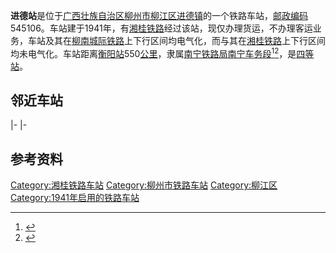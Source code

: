 {{noteTA
|1=zh-cn:始发车次; zh-hk:列車班次;
|2=zh-cn:车次; zh-hk:班次;
}}
{{distinguish|旌德站}}
{{Infobox China railway station
|车站名称 = 进德站
|图片 = China Railways HXD3D 0492 20170111.jpg
|图片介绍 = {{站|北京西}}开往{{站|南宁}}的[[K21/22次列车|K21次列车]]通过进德站
|车站拼音 = Jin De
|英文名称 = Jinde Railway Station
|车站代码 = 36314<ref>{{cite book|title=中华人民共和国铁路车站代码（GB/T 10302-2010）|publisher=中国标准出版社|year=2010|isbn=155066140495|ignore-isbn-error=true|pages=18}}</ref>
|电报码 = JDZ<ref>{{cite book|author=[[中华人民共和国铁道部|中华人民共和国铁道部]]|title=铁路电报站名略号（2012）|publisher=中国铁道出版社|location=北京|year=2012|unified=15113·3468|pages=63}}</ref>
|拼音码 = JDE
|address = [[广西壮族自治区|广西壮族自治区]][[柳州市|柳州市]][[柳江区|柳江区]][[进德镇|进德镇]]
|坐标 = {{coord|24.215400|N|109.331616|E|display=inline,title}}
|归属 = [[南宁铁路局|南宁铁路局]][[南宁车务段|南宁车务段]]
|线路 = [[湘桂铁路|湘桂铁路]]、[[柳南城际铁路|柳南城际铁路]]、柳江进德联络线
|车站等级 = [[四等站_(中铁)|四等站]]
}}
'''进德站'''是位于[[广西壮族自治区|广西壮族自治区]][[柳州市|柳州市]][[柳江区|柳江区]][[进德镇|进德镇]]的一个铁路车站，[[邮政编码|邮政编码]]545106。车站建于1941年，有[[湘桂铁路|湘桂铁路]]经过该站，现仅办理货运，不办理客运业务，车站及其在[[柳南城际铁路|柳南城际铁路]]上下行区间均电气化，而与其在[[湘桂铁路|湘桂铁路]]上下行区间均未电气化。车站距离[[衡阳站|衡阳站]]550[[公里|公里]]，隶属[[南宁铁路局|南宁铁路局]][[南宁车务段|南宁车务段]]<ref>{{cite web|url=http://www.nntljzp.com/Modules/InfoDetails.aspx?flag=21a30f1f-c42a-414a-b48f-dc3d4bbb11b9|title=南宁铁路局—车务系统—南宁车务段|publisher=南宁铁路局人事处|date=2015-09-30|accessdate=2017-11-06}}{{Dead link|date=2019年12月 |bot=InternetArchiveBot |fix-attempted=yes }}</ref><ref>{{cite news|url=http://www.china.com.cn/travel/txt/2013-12/20/content_30958315.htm|title=南宁局南车段技术科科长莫树发:一切为了高铁开通|publisher=中国网|date=2013-12-20|accessdate=2017-07-25|archive-date=2013-12-21|archive-url=https://web.archive.org/web/20131221021240/http://www.china.com.cn/travel/txt/2013-12/20/content_30958315.htm|dead-url=no}}</ref>，是[[四等站_(中铁)|四等站]]。

== 邻近车站 ==
{{start rail box|[[File:China_Railways.svg|16px]] [[中国铁路|中国铁路]]}}
{{s-inop|[[柳州南站|柳州南站]]|{{站|衡阳}}方向}}
{{s-line|[[湘桂铁路|湘桂铁路]]<br />{{0}}← 8km 进德站 21km →}}
{{s-inop|[[白山站_(广西)|白山站]]<br /><s>''[[百朋站|百朋站]]''</s>(已撤销)|{{站|隘口}}方向}}
|-
{{s-inop|[[柳州站|柳州站]]|本线起点}}
{{s-line|[[柳南城际铁路|柳南城际铁路]]<br />← 12km 进德站 54km →}}
{{s-inop|[[来宾北站|来宾北站]]|{{站|南宁}}方向}}
|-
{{s-inop|[[柳江站|柳江站]]|焦柳线{{站|月山}}方向}}
{{s-line|柳江进德联络线<br />← 8km 进德站 {{0}}{{0}}{{0}} {{0}}{{0}}}}
{{terminus}}
{{end box}}

== 参考资料 ==
{{commonscat|Jinde Railway Station}}
{{reflist}}

{{湘桂铁路}}
{{柳南城际铁路}}
{{柳梧铁路}}
{{铁路车站小作品}}
{{广西小作品}}

[[Category:湘桂铁路车站|Category:湘桂铁路车站]]
[[Category:柳州市铁路车站|Category:柳州市铁路车站]]
[[Category:柳江区|Category:柳江区]]
[[Category:1941年启用的铁路车站|Category:1941年启用的铁路车站]]